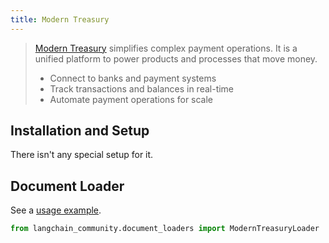 ```yaml
---
title: Modern Treasury
---
```


>[Modern Treasury](https://www.moderntreasury.com/) simplifies complex payment operations. It is a unified platform to power products and processes that move money.
>- Connect to banks and payment systems
>- Track transactions and balances in real-time
>- Automate payment operations for scale

## Installation and Setup

There isn't any special setup for it.

## Document Loader

See a [usage example](/oss/python/integrations/document_loaders/modern_treasury).


```python
from langchain_community.document_loaders import ModernTreasuryLoader
```
